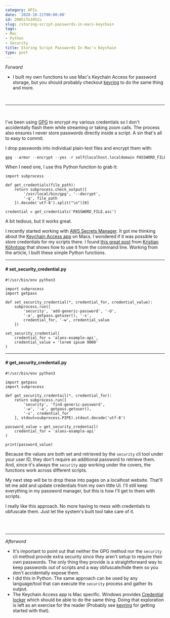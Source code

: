 ```yaml
---
category: APIs
date: '2020-10-21T00:00:00'
id: 20WSiTo34hIu
slug: /storing-script-passwords-in-macs-keychain
tags:
- Mac
- Python
- Security
title: Storing Script Passwords In Mac's Keychain
type: post
---
```


_Forward_

- I built my own functions to use Mac's Keychain Access for password storage, but you should probably checkout [keyring](https://pypi.org/project/keyring/) to do the same thing and more.

<br />

---



<br />

I've been using [GPG](https://gnupg.org) to encrypt my various credentials so I don't accidentally flash them while streaming or taking zoom calls. The process also ensures I never store passwords directly inside a script. A sin that's all to easy to commit. 

I drop passwords into individual plain-text files and encrypt them with:

```python
gpg --armor --encrypt --yes -r self@localhost.localdomain PASSWORD_FILE
```

When I need one, I use this Python function to grab it:

```python{numberLines: true}
import subprocess

def get_credentials(file_path):    
    return subprocess.check_output([
        '/usr/local/bin/gpg', '--decrypt', 
        '-q', file_path
    ]).decode('utf-8').split("\n")[0]

credential = get_credentials('PASSWORD_FILE.asc')
```

A bit tedious, but it works great.

I recently started working with [AWS Secrets Manager](https://aws.amazon.com/secrets-manager/). It got me thinking about the [Keychain Access app](https://support.apple.com/guide/keychain-access/what-is-keychain-access-kyca1083/mac) on Macs. I wondered if it was possible to store credentials for my scripts there. I found [this great post](https://blog.koehntopp.info/2017/01/26/command-line-access-to-the-mac-keychain.html) from [Kristian Köhntopp](https://twitter.com/isotopp) that shows how to use it from the command line. Working from the article, I built these simple Python functions. 

---


#### # set_security_credential.py

```python{numberLines: true}
#!/usr/bin/env python3

import subprocess
import getpass

def set_security_credential(*, credential_for, credential_value):
    subprocess.run([
        'security', 'add-generic-password', '-U',
        '-a', getpass.getuser(), '-s',
        credential_for, '-w', credential_value
    ])

set_security_credential(
    credential_for = 'alans-example-api',
    credential_value = 'lorem ipsum 9000'
)
```

---


#### # get_security_credentail.py

```python{numberLines: true}
#!/usr/bin/env python3

import getpass
import subprocess

def get_security_credentail(*, credential_for):
    return subprocess.run([
        'security', 'find-generic-password',
        '-w', '-a', getpass.getuser(),
        '-s', credential_for
    ], stdout=subprocess.PIPE).stdout.decode('utf-8')

password_value = get_security_credentail(
    credential_for = 'alans-example-api'
)

print(password_value)
```

Because the values are both set and retrieved by the `security` cli tool under your user ID, they don't require an additional password to retrieve them. And, since it's always the `security` app working under the covers, the functions work across different scripts. 

My next step will be to drop these into pages on a localhost website. That'll let me add and update credentials from my own little UI. I'll still keep everything in my password manager, but this is how I'll get to them with scripts.

I really like this approach. No more having to mess with credentials to obfuscate them. Just let the system's built tool take care of it. 

<br /><br />

---


_Afterword_

- It's important to point out that neither the GPG method nor the `security` cli method provide extra security since they aren't setup to require their own passwords. The only thing they provide is a straightforward way to keep passwords out of scripts and a way obfuscate/hide them so you don't accidentally expose them.
- I did this in Python. The same approach can be used by any language/tool that can execute the `security` process and gather its output. 
- The Keychain Access app is Mac specific. Windows provides [Credential locker](https://docs.microsoft.com/en-us/windows/uwp/security/credential-locker) which should be able to do the same thing. Doing that exploration is left as an exercise for the reader (Probably see [keyring](https://pypi.org/project/keyring/) for getting started with that).